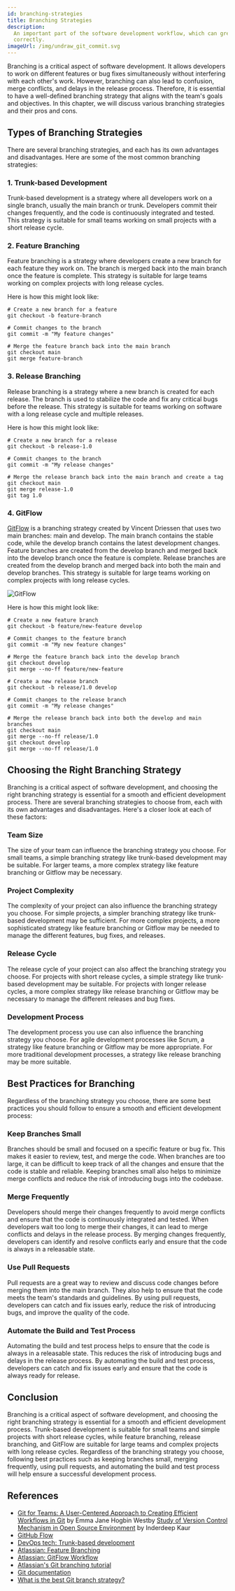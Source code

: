 ```yaml
---
id: branching-strategies
title: Branching Strategies
description:
  An important part of the software development workflow, which can greatly improve the team's efficiency, if executed
  correctly.
imageUrl: /img/undraw_git_commit.svg
---
```



<div className="text--center margin-bottom--lg">
  <BranchingStrategiesImage width="80%" height="300px" />
</div>

Branching is a critical aspect of software development. It allows developers to work on different features or bug fixes
simultaneously without interfering with each other's work. However, branching can also lead to confusion, merge
conflicts, and delays in the release process. Therefore, it is essential to have a well-defined branching strategy that
aligns with the team's goals and objectives. In this chapter, we will discuss various branching strategies and their
pros and cons.

## Types of Branching Strategies

There are several branching strategies, and each has its own advantages and disadvantages. Here are some of the most
common branching strategies:

### 1. Trunk-based Development

Trunk-based development is a strategy where all developers work on a single branch, usually the main branch or trunk.
Developers commit their changes frequently, and the code is continuously integrated and tested. This strategy is
suitable for small teams working on small projects with a short release cycle.

### 2. Feature Branching

Feature branching is a strategy where developers create a new branch for each feature they work on. The branch is merged
back into the main branch once the feature is complete. This strategy is suitable for large teams working on complex
projects with long release cycles.

Here is how this might look like:

```shell
# Create a new branch for a feature
git checkout -b feature-branch

# Commit changes to the branch
git commit -m "My feature changes"

# Merge the feature branch back into the main branch
git checkout main
git merge feature-branch
```

### 3. Release Branching

Release branching is a strategy where a new branch is created for each release. The branch is used to stabilize the code
and fix any critical bugs before the release. This strategy is suitable for teams working on software with a long
release cycle and multiple releases.

Here is how this might look like:

```shell
# Create a new branch for a release
git checkout -b release-1.0

# Commit changes to the branch
git commit -m "My release changes"

# Merge the release branch back into the main branch and create a tag
git checkout main
git merge release-1.0
git tag 1.0
```

### 4. GitFlow

[GitFlow](http://datasift.github.io/gitflow/IntroducingGitFlow.html) is a branching strategy created by Vincent Driessen
that uses two main branches: main and develop. The main branch contains the stable code, while the develop branch
contains the latest development changes. Feature branches are created from the develop branch and merged back into the
develop branch once the feature is complete. Release branches are created from the develop branch and merged back into
both the main and develop branches. This strategy is suitable for large teams working on complex projects with long
release cycles.

![GitFlow](http://datasift.github.io/gitflow/GitFlowHotfixBranch.png)

Here is how this might look like:

```shell
# Create a new feature branch
git checkout -b feature/new-feature develop

# Commit changes to the feature branch
git commit -m "My new feature changes"

# Merge the feature branch back into the develop branch
git checkout develop
git merge --no-ff feature/new-feature

# Create a new release branch
git checkout -b release/1.0 develop

# Commit changes to the release branch
git commit -m "My release changes"

# Merge the release branch back into both the develop and main branches
git checkout main
git merge --no-ff release/1.0
git checkout develop
git merge --no-ff release/1.0
```

## Choosing the Right Branching Strategy

Branching is a critical aspect of software development, and choosing the right branching strategy is essential for a
smooth and efficient development process. There are several branching strategies to choose from, each with its own
advantages and disadvantages. Here's a closer look at each of these factors:

### Team Size

The size of your team can influence the branching strategy you choose. For small teams, a simple branching strategy like
trunk-based development may be suitable. For larger teams, a more complex strategy like feature branching or Gitflow may
be necessary.

### Project Complexity

The complexity of your project can also influence the branching strategy you choose. For simple projects, a simpler
branching strategy like trunk-based development may be sufficient. For more complex projects, a more sophisticated
strategy like feature branching or Gitflow may be needed to manage the different features, bug fixes, and releases.

### Release Cycle

The release cycle of your project can also affect the branching strategy you choose. For projects with short release
cycles, a simple strategy like trunk-based development may be suitable. For projects with longer release cycles, a more
complex strategy like release branching or Gitflow may be necessary to manage the different releases and bug fixes.

### Development Process

The development process you use can also influence the branching strategy you choose. For agile development processes
like Scrum, a strategy like feature branching or Gitflow may be more appropriate. For more traditional development
processes, a strategy like release branching may be more suitable.

## Best Practices for Branching

Regardless of the branching strategy you choose, there are some best practices you should follow to ensure a smooth and
efficient development process:

### Keep Branches Small

Branches should be small and focused on a specific feature or bug fix. This makes it easier to review, test, and merge
the code. When branches are too large, it can be difficult to keep track of all the changes and ensure that the code is
stable and reliable. Keeping branches small also helps to minimize merge conflicts and reduce the risk of introducing
bugs into the codebase.

### Merge Frequently

Developers should merge their changes frequently to avoid merge conflicts and ensure that the code is continuously
integrated and tested. When developers wait too long to merge their changes, it can lead to merge conflicts and delays
in the release process. By merging changes frequently, developers can identify and resolve conflicts early and ensure
that the code is always in a releasable state.

### Use Pull Requests

Pull requests are a great way to review and discuss code changes before merging them into the main branch. They also
help to ensure that the code meets the team's standards and guidelines. By using pull requests, developers can catch and
fix issues early, reduce the risk of introducing bugs, and improve the quality of the code.

### Automate the Build and Test Process

Automating the build and test process helps to ensure that the code is always in a releasable state. This reduces the
risk of introducing bugs and delays in the release process. By automating the build and test process, developers can
catch and fix issues early and ensure that the code is always ready for release.

## Conclusion

Branching is a critical aspect of software development, and choosing the right branching strategy is essential for a
smooth and efficient development process. Trunk-based development is suitable for small teams and simple projects with
short release cycles, while feature branching, release branching, and GitFlow are suitable for large teams and complex
projects with long release cycles. Regardless of the branching strategy you choose, following best practices such as
keeping branches small, merging frequently, using pull requests, and automating the build and test process will help
ensure a successful development process.

## References

- [Git for Teams: A User-Centered Approach to Creating Efficient Workflows in Git](https://amzn.to/3Ua5BnY) by Emma Jane
  Hogbin Westby [Study of Version Control Mechanism in Open Source Environment](https://amzn.to/3ZKYqno) by Inderdeep
  Kaur
- [GitHub Flow](https://docs.github.com/en/get-started/quickstart/github-flow)
- [DevOps tech: Trunk-based development](https://cloud.google.com/architecture/devops/devops-tech-trunk-based-development)
- [Atlassian: Feature Branching](https://www.atlassian.com/git/tutorials/comparing-workflows/feature-branch-workflow)
- [Atlassian: GitFlow Workflow](https://www.atlassian.com/git/tutorials/comparing-workflows/gitflow-workflow)
- [Atlassian's Git branching tutorial](https://www.atlassian.com/git/tutorials/using-branches)
- [Git documentation](https://git-scm.com/doc)
- [What is the best Git branch strategy?](https://www.gitkraken.com/learn/git/best-practices/git-branch-strategy)
